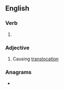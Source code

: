 ==English==

===Verb===
{{head|en|verb form}}

# {{present participle of|translocate|lang=en|nocat=1}}

===Adjective===
{{en-adj|-}}

# {{lb|en|genetics}} Causing [[translocation]]

===Anagrams===
* {{anagrams|en|a=aacgilnnorstt|transcolating}}